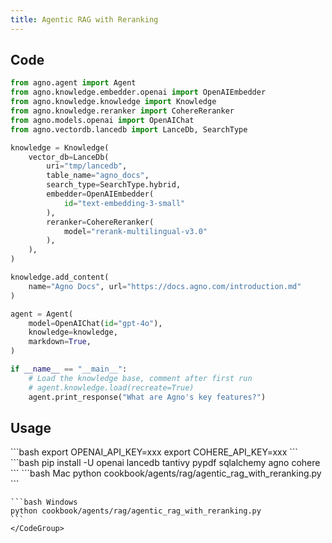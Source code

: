 ```yaml
---
title: Agentic RAG with Reranking
---
```


## Code

```python
from agno.agent import Agent
from agno.knowledge.embedder.openai import OpenAIEmbedder
from agno.knowledge.knowledge import Knowledge
from agno.knowledge.reranker import CohereReranker
from agno.models.openai import OpenAIChat
from agno.vectordb.lancedb import LanceDb, SearchType

knowledge = Knowledge(
    vector_db=LanceDb(
        uri="tmp/lancedb",
        table_name="agno_docs",
        search_type=SearchType.hybrid,
        embedder=OpenAIEmbedder(
            id="text-embedding-3-small"
        ),
        reranker=CohereReranker(
            model="rerank-multilingual-v3.0"
        ),
    ),
)

knowledge.add_content(
    name="Agno Docs", url="https://docs.agno.com/introduction.md"
)

agent = Agent(
    model=OpenAIChat(id="gpt-4o"),
    knowledge=knowledge,
    markdown=True,
)

if __name__ == "__main__":
    # Load the knowledge base, comment after first run
    # agent.knowledge.load(recreate=True)
    agent.print_response("What are Agno's key features?")

```

## Usage

<Steps>
  <Snippet file="create-venv-step.mdx" />

  <Step title="Set your API keys">
    ```bash
    export OPENAI_API_KEY=xxx
    export COHERE_API_KEY=xxx
    ```
  </Step>

  <Step title="Install libraries">
    ```bash
    pip install -U openai lancedb tantivy pypdf sqlalchemy agno cohere
    ```
  </Step>

  <Step title="Run Agent">
    <CodeGroup>
    ```bash Mac
    python cookbook/agents/rag/agentic_rag_with_reranking.py
    ```

    ```bash Windows
    python cookbook/agents/rag/agentic_rag_with_reranking.py
    ```
    </CodeGroup>
  </Step>
</Steps>
